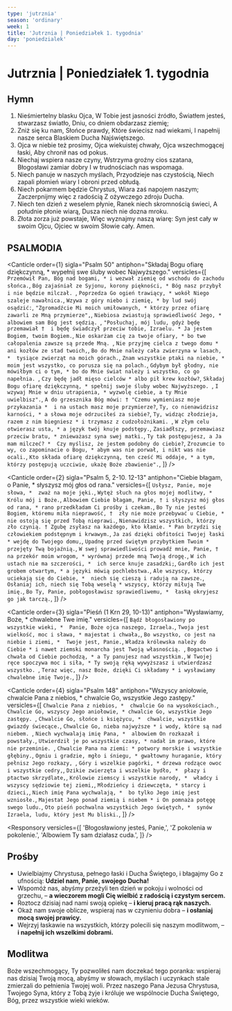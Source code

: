 ```yaml
---
type: 'jutrznia'
season: 'ordinary'
week: 1
title: 'Jutrznia | Poniedziałek 1. tygodnia'
day: 'poniedzialek'
---
```


# Jutrznia | Poniedziałek 1. tygodnia

<OpeningVersicle />

## Hymn

1. Nieśmiertelny blasku Ojca,
   W Tobie jest jasności źródło,
   Światłem jesteś, stwarzasz światło,
   Dniu, co dniem obdarzasz ziemię;
2. Zniż się ku nam, Słońce prawdy,
   Które świecisz nad wiekami,
   I napełnij nasze serca
   Blaskiem Ducha Najświętszego.
3. Ojca w niebie też prosimy,
   Ojca wiekuistej chwały,
   Ojca wszechmogącej łaski,
   Aby chronił nas od pokus.
4. Niechaj wspiera nasze czyny,
   Wstrzyma groźny cios szatana,
   Błogosławi zamiar dobry
   I w trudnościach nas wspomaga.
5. Niech panuje w naszych myślach,
   Przyodzieje nas czystością,
   Niech zapali płomień wiary
   I obroni przed obłudą.
6. Niech pokarmem będzie Chrystus,
   Wiara zaś napojem naszym;
   Zaczerpnijmy więc z radością
   Z ożywczego zdroju Ducha.
7. Niech ten dzień z weselem płynie,
   Ranek niech skromnością świeci,
   A południe płonie wiarą,
   Dusza niech nie dozna mroku.
8. Złota zorza już powstaje,
   Więc wyznajmy naszą wiarę:
   Syn jest cały w swoim Ojcu,
   Ojciec w swoim Słowie cały. Amen.

## PSALMODIA

<Canticle
  order={1}
  sigla="Psalm 50"
  antiphon="Składaj Bogu ofiarę dziękczynną, * wypełnij swe śluby wobec Najwyższego."
  versicles={[
    `Przemówił Pan, Bóg nad bogami, *
i wezwał ziemię od wschodu do zachodu słońca.`,
    `Bóg zajaśniał ze Syjonu, korony piękności, *
Bóg nasz przybył i nie będzie milczał. `,
    `Poprzedza Go ogień trawiący, *
wokół Niego szaleje nawałnica.`,
    `Wzywa z góry niebo i ziemię, *
by lud swój osądzić:`,
    `"Zgromadźcie Mi moich umiłowanych, *
którzy przez ofiarę zawarli ze Mną przymierze",`,
    `Niebiosa zwiastują sprawiedliwość Jego, *
albowiem sam Bóg jest sędzią. `,
    `"Posłuchaj, mój ludu, gdyż będę przemawiał † 
i będę świadczył przeciw tobie, Izraelu. *
Ja jestem Bogiem, twoim Bogiem.`,
    `Nie oskarżam cię za twoje ofiary, *
bo twe całopalenia zawsze są przede Mną. `,
    `Nie przyjmę cielca z twego domu *
ani kozłów ze stad twoich,`,
    `Bo do Mnie należy cała zwierzyna w lasach, * 
tysiące zwierząt na moich górach.`,
    `Znam wszystkie ptaki na niebie, *
moim jest wszystko, co porusza się na polach.`,
    `Gdybym był głodny, nie mówiłbym ci o tym, *
bo do Mnie świat należy i wszystko, co go napełnia. `,
    `Czy będę jadł mięso cielców *
albo pił krew kozłów?`,
    `Składaj Bogu ofiarę dziękczynną, *
spełnij swoje śluby wobec Najwyższego. `,
    `I wzywaj Mnie w dniu utrapienia, *
wyzwolę ciebie, a ty Mnie uwielbisz".`,
    `A do grzesznika Bóg mówi: †
"Czemu wymieniasz moje przykazania * 
i na ustach masz moje przymierze?`,
    `Ty, co nienawidzisz karności, *
a słowa moje odrzuciłeś za siebie?`,
    `Ty, widząc złodzieja, razem z nim biegniesz *
i trzymasz z cudzołożnikami. `,
    `W złym celu otwierasz usta, *
a język twój knuje podstępy.`,
    `Zasiadłszy, przemawiasz przeciw bratu, *
znieważasz syna swej matki.`,
    `Ty tak postępujesz, a Ja mam milczeć? * 
Czy myślisz, że jestem podobny do ciebie?`,
    `Zrozumcie to wy, co zapominacie o Bogu, *
abym was nie porwał, i nikt was nie ocali.`,
    `Kto składa ofiarę dziękczynną, ten cześć Mi oddaje, *
a tym, którzy postępują uczciwie, ukażę Boże zbawienie".`,
  ]}
/>

<Canticle
  order={2}
  sigla="Psalm 5, 2-10. 12-13"
  antiphon="Ciebie błagam, o Panie, * słyszysz mój głos od rana."
  versicles={[
    `Usłysz, Panie, moje słowa, * 
zważ na moje jęki.`,
    `Wytęż słuch na głos mojej modlitwy, *
Królu mój i Boże.`,
    `Albowiem Ciebie błagam, Panie, †
i słyszysz mój głos od rana, *
rano przedkładam Ci prośby i czekam.`,
    `Bo Ty nie jesteś Bogiem, któremu miła nieprawość, † 
zły nie może przebywać u Ciebie, *
nie ostoją się przed Tobą nieprawi.`,
    `Nienawidzisz wszystkich, którzy zło czynią. †
Zgubę zsyłasz na każdego, kto kłamie. *
Pan brzydzi się człowiekiem podstępnym i krwawym.`,
    `Ja zaś dzięki obfitości Twojej łaski *
wejdę do Twojego domu,`,
    `Upadnę przed świętym przybytkiem Twoim * 
przejęty Twą bojaźnią.`,
    `W swej sprawiedliwości prowadź mnie, Panie, † 
na przekór moim wrogom, *
wyrównaj przede mną Twoją drogę.`,
    `W ich ustach nie ma szczerości, * 
ich serce knuje zasadzki;`,
    `Gardło ich jest grobem otwartym, *
a języki mówią pochlebstwa.`,
    `Ale wszyscy, którzy uciekają się do Ciebie, * 
niech się cieszą i radują na zawsze.`,
    `Osłaniaj ich, niech się Tobą weselą *
wszyscy, którzy miłują Twe imię.`,
    `Bo Ty, Panie, pobłogosławisz sprawiedliwemu, * 
łaską okryjesz go jak tarczą.`,
  ]}
/>

<Canticle
  order={3}
  sigla="Pieśń (1 Krn 29, 10-13)"
  antiphon="Wysławiamy, Boże, * chwalebne Twe imię."
  versicles={[
    `Bądź błogosławiony po wszystkie wieki, * 
Panie, Boże ojca naszego, Izraela.`,
    `Twoja jest wielkość, moc i sława, *
majestat i chwała,`,
    `Bo wszystko, co jest na niebie i ziemi, * 
Twoje jest, Panie.`,
    `Władza królewska należy do Ciebie *
i nawet ziemski monarcha jest Twoją własnością. `,
    `Bogactwo i chwała od Ciebie pochodzą, *
a Ty panujesz nad wszystkim.`,
    `W Twojej ręce spoczywa moc i siła, *
Ty swoją ręką wywyższasz i utwierdzasz wszystko. `,
    `Teraz więc, nasz Boże, dzięki Ci składamy *
i wysławiamy chwalebne imię Twoje.`,
  ]}
/>

<Canticle
  order={4}
  sigla="Psalm 148"
  antiphon="Wszyscy aniołowie, chwalcie Pana z niebios, * chwalcie Go, wszystkie Jego zastępy."
  versicles={[
    `Chwalcie Pana z niebios, * 
chwalcie Go na wysokościach.`,
    `Chwalcie Go, wszyscy Jego aniołowie, *
chwalcie Go, wszystkie Jego zastępy. `,
    `Chwalcie Go, słońce i księżycu, * 
chwalcie, wszystkie gwiazdy świecące.`,
    `Chwalcie Go, nieba najwyższe *
i wody, które są nad niebem. `,
    `Niech wychwalają imię Pana, * 
albowiem On rozkazał i powstały.`,
    `Utwierdził je po wszystkie czasy, *
nadał im prawo, które nie przeminie. `,
    `Chwalcie Pana na ziemi: *
potwory morskie i wszystkie głębiny.`,
    `Ogniu i gradzie, mgło i śniegu, *
gwałtowny huraganie, który pełnisz Jego rozkazy, `,
    `Góry i wszelkie pagórki, *
drzewa rodzące owoc i wszystkie cedry,`,
    `Dzikie zwierzęta i wszelkie bydło, * 
płazy i ptactwo skrzydlate,`,
    `Królowie ziemscy i wszystkie narody, * 
władcy i wszyscy sędziowie tej ziemi,`,
    `Młodzieńcy i dziewczęta, *
starcy i dzieci,`,
    `Niech imię Pana wychwalają, * 
bo tylko Jego imię jest wzniosłe.`,
    `Majestat Jego ponad ziemią i niebem *
i On pomnaża potęgę swego ludu.`,
    `Oto pieśń pochwalna wszystkich Jego świętych, * 
synów Izraela, ludu, który jest Mu bliski.`,
  ]}
/>

<Passage
  sigla="Jr 15, 16"
  passage="Ilekroć otrzymywałem Twoje słowa, pochłaniałem je, a Twoje słowo stawało się dla mnie rozkoszą i radością serca mego. Bo imię Twoje zostało wezwane nade mną, Panie, Boże Zastępów."
/>

<Responsory
  versicles={[
    'Błogosławiony jesteś, Panie,',
    'Z pokolenia w pokolenie.',
    'Albowiem Ty sam działasz cuda.',
  ]}
/>

<Benedictus antiphon="Zachariasz prorokował mówiąc: * Niech będzie uwielbiony Pan, Bóg Izraela, / bo lud swój nawiedził i wyzwolił." />

## Prośby

- Uwielbiajmy Chrystusa, pełnego łaski i Ducha Świętego, i błagajmy Go z ufnością: **Udziel nam, Panie, swojego Ducha!**
- Wspomóż nas, abyśmy przeżyli ten dzień w pokoju i wolności od grzechu, – **a wieczorem mogli Cię wielbić z radością i czystym sercem.**
- Roztocz dzisiaj nad nami swoją opiekę – **i kieruj pracą rąk naszych.**
- Okaż nam swoje oblicze, wspieraj nas w czynieniu dobra – **i osłaniaj mocą swojej prawicy.**
- Wejrzyj łaskawie na wszystkich, którzy polecili się naszym modlitwom, – **i napełnij ich wszelkimi dobrami.**

<CustomIntercessions type="lauds" />

<KyrieEleison />

<LordsPrayer />

## Modlitwa

Boże wszechmogący, Ty pozwoliłeś nam doczekać tego poranka: wspieraj nas dzisiaj Twoją mocą, abyśmy w słowach, myślach i uczynkach stale zmierzali do pełnienia Twojej woli. Przez naszego Pana Jezusa Chrystusa, Twojego Syna, który z Tobą żyje i króluje we wspólnocie Ducha Świętego, Bóg, przez wszystkie wieki wieków.

<Amen />

<BlessingAndConcludingVersicle />
